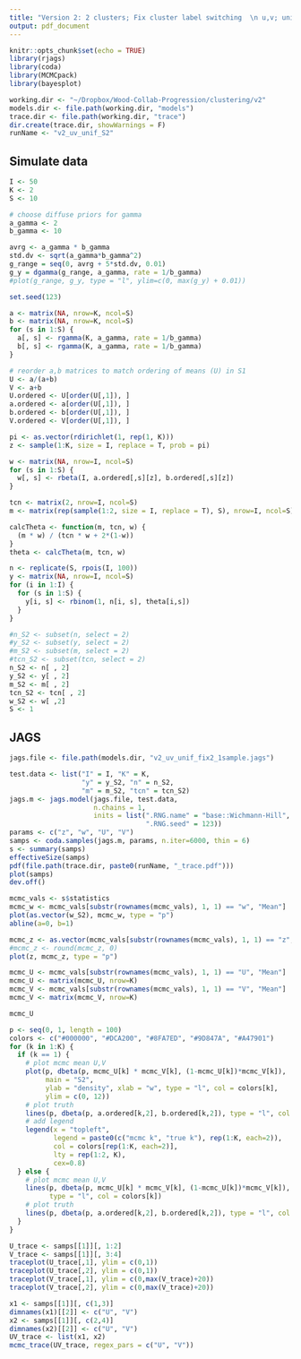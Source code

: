 ```yaml
---
title: "Version 2: 2 clusters; Fix cluster label switching  \n u,v; unif; fix w [0,1]; only force ordering of means in 1 sample; S2"
output: pdf_document
---
```


```r
knitr::opts_chunk$set(echo = TRUE)
library(rjags)
library(coda)
library(MCMCpack)
library(bayesplot)

working.dir <- "~/Dropbox/Wood-Collab-Progression/clustering/v2"
models.dir <- file.path(working.dir, "models")
trace.dir <- file.path(working.dir, "trace")
dir.create(trace.dir, showWarnings = F)
runName <- "v2_uv_unif_S2"
```

## Simulate data

```r
I <- 50
K <- 2
S <- 10

# choose diffuse priors for gamma
a_gamma <- 2
b_gamma <- 10

avrg <- a_gamma * b_gamma
std.dv <- sqrt(a_gamma*b_gamma^2)
g_range = seq(0, avrg + 5*std.dv, 0.01)
g_y = dgamma(g_range, a_gamma, rate = 1/b_gamma)
#plot(g_range, g_y, type = "l", ylim=c(0, max(g_y) + 0.01))

set.seed(123)

a <- matrix(NA, nrow=K, ncol=S)
b <- matrix(NA, nrow=K, ncol=S)
for (s in 1:S) {
  a[, s] <- rgamma(K, a_gamma, rate = 1/b_gamma)
  b[, s] <- rgamma(K, a_gamma, rate = 1/b_gamma)
}

# reorder a,b matrices to match ordering of means (U) in S1
U <- a/(a+b)
V <- a+b
U.ordered <- U[order(U[,1]), ]
a.ordered <- a[order(U[,1]), ]
b.ordered <- b[order(U[,1]), ]
V.ordered <- V[order(U[,1]), ]

pi <- as.vector(rdirichlet(1, rep(1, K)))
z <- sample(1:K, size = I, replace = T, prob = pi)

w <- matrix(NA, nrow=I, ncol=S)
for (s in 1:S) {
  w[, s] <- rbeta(I, a.ordered[,s][z], b.ordered[,s][z])
}

tcn <- matrix(2, nrow=I, ncol=S)
m <- matrix(rep(sample(1:2, size = I, replace = T), S), nrow=I, ncol=S)

calcTheta <- function(m, tcn, w) {
  (m * w) / (tcn * w + 2*(1-w))
}
theta <- calcTheta(m, tcn, w)

n <- replicate(S, rpois(I, 100))
y <- matrix(NA, nrow=I, ncol=S)
for (i in 1:I) {
  for (s in 1:S) {
    y[i, s] <- rbinom(1, n[i, s], theta[i,s])
  }
}

#n_S2 <- subset(n, select = 2)
#y_S2 <- subset(y, select = 2)
#m_S2 <- subset(m, select = 2)
#tcn_S2 <- subset(tcn, select = 2)
n_S2 <- n[ , 2]
y_S2 <- y[ , 2]
m_S2 <- m[ , 2]
tcn_S2 <- tcn[ , 2]
w_S2 <- w[ ,2]
S <- 1
```

## JAGS

```r
jags.file <- file.path(models.dir, "v2_uv_unif_fix2_1sample.jags")

test.data <- list("I" = I, "K" = K, 
                  "y" = y_S2, "n" = n_S2,
                  "m" = m_S2, "tcn" = tcn_S2)
jags.m <- jags.model(jags.file, test.data,
                     n.chains = 1,
                     inits = list(".RNG.name" = "base::Wichmann-Hill", 
                                  ".RNG.seed" = 123))
params <- c("z", "w", "U", "V")
samps <- coda.samples(jags.m, params, n.iter=6000, thin = 6)
s <- summary(samps)
effectiveSize(samps)
pdf(file.path(trace.dir, paste0(runName, "_trace.pdf")))
plot(samps)
dev.off()
```

```r
mcmc_vals <- s$statistics
mcmc_w <- mcmc_vals[substr(rownames(mcmc_vals), 1, 1) == "w", "Mean"]
plot(as.vector(w_S2), mcmc_w, type = "p")
abline(a=0, b=1)

mcmc_z <- as.vector(mcmc_vals[substr(rownames(mcmc_vals), 1, 1) == "z", "Mean"])
#mcmc_z <- round(mcmc_z, 0)
plot(z, mcmc_z, type = "p")

mcmc_U <- mcmc_vals[substr(rownames(mcmc_vals), 1, 1) == "U", "Mean"]
mcmc_U <- matrix(mcmc_U, nrow=K)
mcmc_V <- mcmc_vals[substr(rownames(mcmc_vals), 1, 1) == "V", "Mean"]
mcmc_V <- matrix(mcmc_V, nrow=K)

mcmc_U

p <- seq(0, 1, length = 100)
colors <- c("#000000", "#DCA200", "#8FA7ED", "#9D847A", "#A47901")
for (k in 1:K) {
  if (k == 1) {
    # plot mcmc mean U,V
    plot(p, dbeta(p, mcmc_U[k] * mcmc_V[k], (1-mcmc_U[k])*mcmc_V[k]), 
         main = "S2", 
         ylab = "density", xlab = "w", type = "l", col = colors[k],
         ylim = c(0, 12))
    # plot truth
    lines(p, dbeta(p, a.ordered[k,2], b.ordered[k,2]), type = "l", col = colors[k], lty=2)
    # add legend
    legend(x = "topleft", 
           legend = paste0(c("mcmc k", "true k"), rep(1:K, each=2)),
           col = colors[rep(1:K, each=2)],
           lty = rep(1:2, K),
           cex=0.8)
  } else {
    # plot mcmc mean U,V
    lines(p, dbeta(p, mcmc_U[k] * mcmc_V[k], (1-mcmc_U[k])*mcmc_V[k]), 
          type = "l", col = colors[k])
    # plot truth
    lines(p, dbeta(p, a.ordered[k,2], b.ordered[k,2]), type = "l", col = colors[k], lty=2)
  }
}

U_trace <- samps[[1]][, 1:2]
V_trace <- samps[[1]][, 3:4]
traceplot(U_trace[,1], ylim = c(0,1))
traceplot(U_trace[,2], ylim = c(0,1))
traceplot(V_trace[,1], ylim = c(0,max(V_trace)+20))
traceplot(V_trace[,2], ylim = c(0,max(V_trace)+20))

x1 <- samps[[1]][, c(1,3)]
dimnames(x1)[[2]] <- c("U", "V")
x2 <- samps[[1]][, c(2,4)]
dimnames(x2)[[2]] <- c("U", "V")
UV_trace <- list(x1, x2)
mcmc_trace(UV_trace, regex_pars = c("U", "V"))
```

